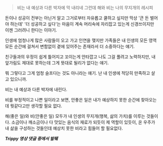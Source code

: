 <YouTubeEmbed videoId="KX3hW3E6Ams?si=TMTGbuUxQSqpph6V" />

> 비는 내 예상과 다른 박자에 막 내리네 그런데 해와 비는 나의 무지개의 레시피

돈이나 성공이 전부는 아닌거 알고 그거로부터 자유롭고 쿨하고 싶지만 막상 '큰 돈 벌어야 하는데' '더 성공하고 싶다'는 마음이 계속 머리속에 자리잡고 있는게 신경쓰이지만 이젠 그러려니 한다는 이야기. 

인생에 엄청나게 많은 사람들이 오고 가고 인연을 맺지만 가족들은 내 인생의 모든 영역 모든 순간에 걸쳐서 변함없이 곁에 있어주는 존재라서 더 소중하다는 얘기.

친구들과의 우정이 쉽게 틀어지고 꼬이는게 안타깝고 나도 그걸 풀려고 노력하지만, 내 앞가림도 제대로 못하는데 그게 뜻대로 될리가 없다는 얘기. 

뭐 그렇다고 그게 엄청 슬프다는 것도 아니라는 얘기. 난 내 인생에 적당히 만족하고 살고 있으니까.

비는 내 예상과 다른 박자에 내린다.

비를 부정적이고 나쁜 일이라고 보면, 안좋은 일은 내가 예상하지 못한 순간에 찾아오는데 뭣같다고만 생각할 필요 없다. 

해(좋은 일)와 비(안좋은 일) 모두가 내 인생의 무지개(행복, 삶의 가치)를 이루는 것들이다. 소금이나 깨소금이나 다 맛있는 음식의 재료가 되듯이 제 역할이 있듯이, 온 우주가 내 삶을 구성하는 것들인데 예상치 못한 비라고 힘들어 할 필요없다.

***Trippy 영상 댓글 중에서 발췌***